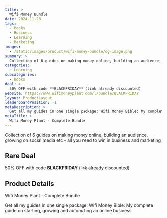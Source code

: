 ```yaml
---
title: >
  Wifi Money Bundle
date: 2024-11-26
tags:
  - Books
  - Business
  - Learning
  - Marketing
images:
  - /static/images/product/wifi-money-bundle/og-image.png
summary: >
  Collection of 6 guides on making money online, building an audience, growing on social media etc - all you need to win in business and marketing
categories:
  - Learning
subcategories:
  - Books
deal: >
  50% OFF with code **BLACKFRIDAY** (link already discounted)
website: https://www.wifimoneyplant.com/l/bundle/BLACKFRIDAY
layout: ProductLayout
leaderboardPosition: -1
metaDescription: >
  Get all my guides in one single package: Wifi Money Bible: My complete guide on starting, growing and automating an online business
metaTitle: >
  Wifi Money Plant - Complete Bundle
---
```

Collection of 6 guides on making money online, building an audience, growing on social media etc - all you need to win in business and marketing

## Rare Deal

50% OFF with code **BLACKFRIDAY** (link already discounted)

## Product Details

Wifi Money Plant - Complete Bundle

Get all my guides in one single package: Wifi Money Bible: My complete guide on starting, growing and automating an online business

